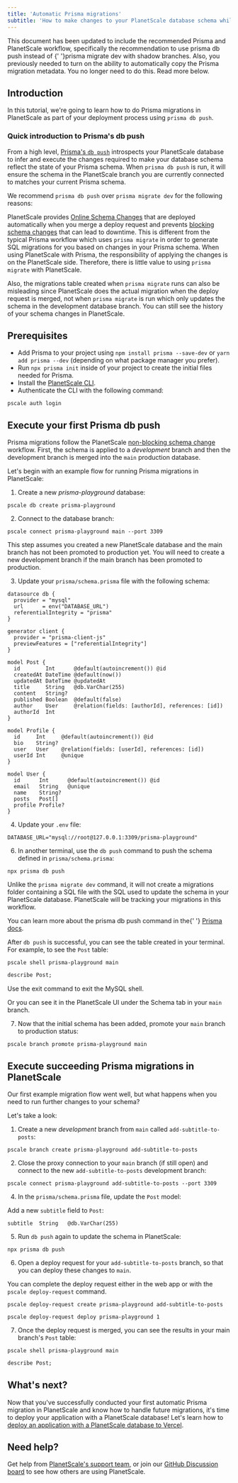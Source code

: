 ```yaml
---
title: 'Automatic Prisma migrations'
subtitle: 'How to make changes to your PlanetScale database schema while using Prisma, a next-generation Node.js and TypeScript ORM'
---
```


<InfoBlock type='note'>
  This document has been updated to include the recommended Prisma and PlanetScale workflow, specifically 
  the recommendation to use <inlineCode>prisma db push</inlineCode> instead of {' '}<inlineCode>prisma migrate 
  dev</inlineCode> with shadow branches. Also, you previously needed to turn on the ability to automatically 
  copy the Prisma migration metadata. You no longer need to do this. Read more below.
</InfoBlock>

## Introduction

In this tutorial, we're going to learn how to do Prisma migrations in PlanetScale as part of your deployment process using `prisma db push`.

### Quick introduction to Prisma's db push

From a high level, [Prisma's `db push`](https://www.prisma.io/docs/concepts/components/prisma-migrate/db-push) introspects your PlanetScale database to infer and execute the changes required to make your database schema reflect the state of your Prisma schema. When `prisma db push` is run, it will ensure the schema in the PlanetScale branch you are currently connected to matches your current Prisma schema.

We recommend `prisma db push` over `prisma migrate dev` for the following reasons:

PlanetScale provides [Online Schema Changes](/learn/how-online-schema-change-tools-work) that are deployed automatically when you merge a deploy request and prevents [blocking schema changes](/concepts/nonblocking-schema-changes) that can lead to downtime. This is different from the typical Prisma workflow which uses `prisma migrate` in order to generate SQL migrations for you based on changes in your Prisma schema. When using PlanetScale with Prisma, the responsibility of applying the changes is on the PlanetScale side. Therefore, there is little value to using `prisma migrate` with PlanetScale.

Also, the migrations table created when `prisma migrate` runs can also be misleading since PlanetScale does the actual migration when the deploy request is merged, not when `prisma migrate` is run which only updates the schema in the development database branch. You can still see the history of your schema changes in PlanetScale.

## Prerequisites

- Add Prisma to your project using `npm install prisma --save-dev` or `yarn add prisma --dev` (depending on what package manager you prefer).
- Run `npx prisma init` inside of your project to create the initial files needed for Prisma.
- Install the [PlanetScale CLI](https://github.com/planetscale/cli).
- Authenticate the CLI with the following command:

```
pscale auth login
```

## Execute your first Prisma db push

Prisma migrations follow the PlanetScale [non-blocking schema change](/concepts/nonblocking-schema-changes) workflow. First, the schema is applied to a _development_ branch and then the development branch is merged into the `main` production database.

Let's begin with an example flow for running Prisma migrations in PlanetScale:

1. Create a new _prisma-playground_ database:

```
pscale db create prisma-playground
```

2. Connect to the database branch:

```
pscale connect prisma-playground main --port 3309
```

<InfoBlock type='note'>
  This step assumes you created a new PlanetScale database and the <inlineCode>main</inlineCode> branch 
  has not been promoted to production yet. You will need to create a new development branch if 
  the <inlineCode>main</inlineCode> branch has been promoted to production.
</InfoBlock>

3. Update your `prisma/schema.prisma` file with the following schema:

```
datasource db {
  provider = "mysql"
  url      = env("DATABASE_URL")
  referentialIntegrity = "prisma"
}

generator client {
  provider = "prisma-client-js"
  previewFeatures = ["referentialIntegrity"]
}

model Post {
  id        Int      @default(autoincrement()) @id
  createdAt DateTime @default(now())
  updatedAt DateTime @updatedAt
  title     String   @db.VarChar(255)
  content   String?
  published Boolean  @default(false)
  author    User     @relation(fields: [authorId], references: [id])
  authorId  Int
}

model Profile {
  id     Int     @default(autoincrement()) @id
  bio    String?
  user   User    @relation(fields: [userId], references: [id])
  userId Int     @unique
}

model User {
  id      Int      @default(autoincrement()) @id
  email   String   @unique
  name    String?
  posts   Post[]
  profile Profile?
}
```

4. Update your `.env` file:

```shell
DATABASE_URL="mysql://root@127.0.0.1:3309/prisma-playground"
```

6. In another terminal, use the `db push` command to push the schema defined in `prisma/schema.prisma`:

```
npx prisma db push
```

Unlike the `prisma migrate dev` command, it will not create a migrations folder containing a SQL file with the SQL used to update the schema in your PlanetScale database. PlanetScale will be tracking your migrations in this workflow.

<InfoBlock type='tip'>
  You can learn more about the <inlineCode>prisma db push</inlineCode> command in the{' '}
  <a href='https://www.prisma.io/docs/concepts/components/prisma-migrate/db-push'>Prisma docs</a>.
</InfoBlock>

After `db push` is successful, you can see the table created in your terminal. For example, to see the `Post` table:

```
pscale shell prisma-playground main
```

```SQL
describe Post;
```

<InfoBlock type='tip'>
  Use the <inlineCode>exit</inlineCode> command to exit the MySQL shell.
</InfoBlock>

Or you can see it in the PlanetScale UI under the Schema tab in your `main` branch. 

7. Now that the initial schema has been added, promote your `main` branch to production status:

```
pscale branch promote prisma-playground main
```

## Execute succeeding Prisma migrations in PlanetScale

Our first example migration flow went well, but what happens when you need to run further changes to your schema?

Let's take a look:

1. Create a new _development_ branch from `main` called `add-subtitle-to-posts`:

```
pscale branch create prisma-playground add-subtitle-to-posts
```

2. Close the proxy connection to your `main` branch (if still open) and connect to the new `add-subtitle-to-posts` development branch:

```
pscale connect prisma-playground add-subtitle-to-posts --port 3309
```

4. In the `prisma/schema.prisma` file, update the `Post` model:

Add a new `subtitle` field to `Post`:

```
subtitle  String   @db.VarChar(255)
```

5. Run `db push` again to update the schema in PlanetScale:

```
npx prisma db push
```

6. Open a deploy request for your `add-subtitle-to-posts` branch, so that you can deploy these changes to `main`.

You can complete the deploy request either in the web app or with the `pscale deploy-request` command.

```
pscale deploy-request create prisma-playground add-subtitle-to-posts
```

```
pscale deploy-request deploy prisma-playground 1
```

7. Once the deploy request is merged, you can see the results in your main branch's `Post` table:

```
pscale shell prisma-playground main
```

```SQL
describe Post;
```

## What's next?

Now that you've successfully conducted your first automatic Prisma migration in PlanetScale and know how to handle future migrations, it's time to deploy your application with a PlanetScale database! Let's learn how to [deploy an application with a PlanetScale database to Vercel](/tutorial/deploy-to-vercel).

## Need help?

Get help from [PlanetScale's support team](https://www.planetscale.com/support), or join our [GitHub Discussion board](https://github.com/planetscale/beta/discussions) to see how others are using PlanetScale.
